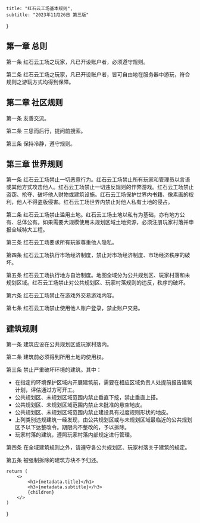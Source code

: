     title: "红石云工场基本规则",
    subtitle: "2023年11月26日 第三版"
}

## 第一章 总则

第一条 红石云工场之玩家，凡已开设账户者，必须遵守规则。

第二条 红石云工场之玩家，凡已开设账户者，皆可自由地在服务器中游玩，符合规则之游玩方式均得到保障。

## 第二章 社区规则

第一条 友善交流。

第二条 三思而后行，提问前搜索。

第三条 保持冷静，遵守规则。

## 第三章 世界规则

第一条 红石云工场禁止一切恶意行为。红石云工场禁止所有玩家和管理员以言语或其他方式攻击他人。红石云工场禁止一切违反规则的作弊游戏。红石云工场禁止盗窃、抢夺、破坏他人财物或建筑设施。红石云工场保护世界内书籍、像素画的权利，他人不得盗版侵害。红石云工场世界内禁止对他人私有土地的侵占。

第二条 红石云工场禁止滥用土地。红石云工场土地以私有为基础，亦有地方公有、总体公有。如果需要大规模使用未规划区域土地资源，必须注册玩家村落并申报全域特大工程。

第三条 红石云工场要求所有玩家尊重他人隐私。

第四条 红石云工场执行市场经济制度，禁止对市场经济制度、市场经济秩序的破坏。

第五条 红石云工场执行地方自治制度。地图全域分为公共规划区、玩家村落和未规划区域。红石云工场禁止对公共规划区、玩家村落规则的违反，秩序的破坏。

第六条 红石云工场禁止在游戏外交易游戏内容。

第七条 红石云工场禁止使用他人账户登录，禁止账户交易。

## 建筑规则

第一条 建筑应设在公共规划区或玩家村落内。

第二条 建筑前必须得到所用土地的使用权。

第三条 禁止严重破坏环境的建筑。其中：

- 在指定的环境保护区域内开展建筑前，需要在相应区域负责人处提前报告建筑计划，评估通过方可开工。
- 公共规划区、未规划区域范围内禁止垂直下挖，禁止垂直上搭。
- 公共规划区、未规划区域范围内禁止未批准的悬空地皮。
- 公共规划区、未规划区域范围内禁止建设具有过度规则形状的地皮。
- 上列类别违规建筑一经发现，由公共规划区或与未规划区域最临近的公共规划区予以下达整改令。期限内不整改的，予以拆除。
- 玩家村落的建筑，遵照玩家村落内部规定进行管理。

第四条 在全域建筑规则之外，请遵守各公共规划区、玩家村落关于建筑的规定。

第五条 被强制拆除的建筑方块不予归还。

    return (
        <>
            <h1>{metadata.title}</h1>
            <h3>{metadata.subtitle}</h3>
            {children}
        </>
    )
}
